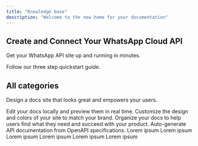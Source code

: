 ```yaml
---
title: "Knowledge base"
description: "Welcome to the new home for your documentation"
---
```


## Create and Connect Your WhatsApp Cloud API

Get your WhatsApp API site up and running in minutes.

<Card title="Start here" icon="rocket" horizontal href="/quickstart">
  Follow our three step quickstart guide.
</Card>

## All categories

Design a docs site that looks great and empowers your users.

<Columns cols={2}>
  <Card title="Integration" icon="share-nodes" href="/development">
    Edit your docs locally and preview them in real time.
  </Card>
  <Card title="Company Settings" icon="palette" href="/essentials/settings">
    Customize the design and colors of your site to match your brand.
  </Card>
  <Card title="AI Studio" icon="Sparkles" href="/essentials/navigation">
    Organize your docs to help users find what they need and succeed with your product.
  </Card>
  <Card title="Commerce" icon="terminal" href="/api-reference/introduction">
    Auto-generate API documentation from OpenAPI specifications.
  </Card>
  <Card title="bitChat" icon="sparkles">
    Lorem ipsum
  </Card>
  <Card title="bitCRM" icon="sparkles">
    Lorem ipsum
  </Card>
  <Card title="bitApp" icon="sparkles">
    Lorem ipsum
  </Card>
  <Card title="bitLogin" icon="sparkles">
    Lorem ipsum
  </Card>
  <Card title="bitLink" icon="sparkles">
    Lorem ipsum
  </Card>
  <Card title="bitAI" icon="sparkles">
    Lorem ipsum
  </Card>
</Columns>
